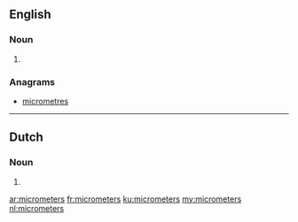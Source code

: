 ==English==

===Noun===
{{head|en}}

# {{plural of|micrometer}}

===Anagrams===
* [[micrometres#English|micrometres]]

----

==Dutch==

===Noun===
{{head|nl}}
# {{nl-noun form of|pl|micrometer}}

[[ar:micrometers]]
[[fr:micrometers]]
[[ku:micrometers]]
[[my:micrometers]]
[[nl:micrometers]]